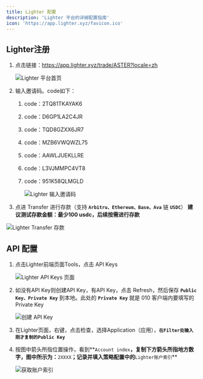 ```yaml
---
title: Lighter 配置
description: 'Lighter 平台的详细配置指南'
icon: 'https://app.lighter.xyz/favicon.ico'
---
```


## Lighter注册

1. 点击链接：https://app.lighter.xyz/trade/ASTER?locale=zh

    <img src="/images/lighter/001.png" alt="Lighter 平台首页" />

2. 输入邀请码。code如下：
    1. code：2TQ81TKAYAK6
    2. code：D6GP1LA2C4JR
    3. code：TQD8GZXX6JR7
    4. code：MZB6VWQWZL75
    5. code：AAWLJUEKLLRE
    6. code：L3VJMMPC4VT8
    7. code：951K58QLMGLD

        <img src="/images/lighter/002.png" alt="Lighter 输入邀请码" />

3. 点进 Transfer 进行存款（支持 **`Arbitru、Ethereum、Base、Ava`** 链 **`USDC`**）
**建议测试存款金额：最少100 usdc，后续按需进行存款**

<img src="/images/lighter/003.png" alt="Lighter Transfer 存款" />

## API 配置

1. 点击Lighter前端页面Tools，点击 API Keys

   <img src="/images/lighter/004.png" alt="Lighter API Keys 页面" />

2. 如没有API Key则创建API Key，有API Key，点击 Refresh，然后保存 **`Public Key、Private Key`** 到本地。此处的 **`Private Key`** 就是 010 客户端内要填写的 Private Key

   <img src="/images/lighter/005.png" alt="创建 API Key" />

3. 在Lighter页面，右键，点击检查，选择Application（应用），**`在Filter处输入刚才复制的Public Key`**

4. 按图中箭头所指位置操作，看到**`Account index`**，复制下方箭头所指地方数字，图中所示为：**`2XXXX`**；记录并填入策略配置中的**`Lighter账户索引`**

   <img src="/images/lighter/006.png" alt="获取账户索引" />